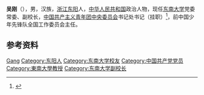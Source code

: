 {{Otheruses|other=名为吴刚的其他人物|吴刚}}

'''吴刚'''（{{bd|1976年|8月|}}），男，汉族，[[浙江|浙江]][[东阳|东阳]]人，[[中华人民共和国|中华人民共和国]]政治人物，现任[[东南大学|东南大学]]党委常委、副校长，[[中国共产主义青年团中央委员会|中国共产主义青年团中央委员会]]书记处书记（挂职）<ref>{{Cite web|title=东南大学副校长吴刚挂任团中央书记处书记(图 简历)|url=http://district.ce.cn/newarea/sddy/201905/23/t20190523_32167561.shtml|accessdate=2021-01-23|work=中国经济网|archive-date=2020-08-13|archive-url=https://web.archive.org/web/20200813120254/http://district.ce.cn/newarea/sddy/201905/23/t20190523_32167561.shtml|dead-url=no}}</ref>，前中国少年先锋队全国工作委员会主任。

== 参考资料 ==
{{reflist}}
{{团中央书记处书记}}
{{China-poli-bio-stub}}
{{Authority control}}
{{DEFAULTSORT:Wu吴}}
[[Category:吴姓|Gang]]
[[Category:东阳人|Category:东阳人]]
[[Category:东南大学校友|Category:东南大学校友]]
[[Category:中国共产党党员|Category:中国共产党党员]]
[[Category:東南大學教授|Category:東南大學教授]]
[[Category:东南大学副校长|Category:东南大学副校长]]